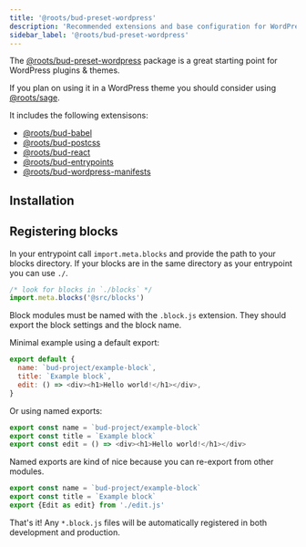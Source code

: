 ```yaml
---
title: '@roots/bud-preset-wordpress'
description: 'Recommended extensions and base configuration for WordPress projects'
sidebar_label: '@roots/bud-preset-wordpress'
---
```



The [@roots/bud-preset-wordpress](/extensions/bud-preset-wordpress) package is a great starting point for WordPress plugins & themes.

If you plan on using it in a WordPress theme you should consider using [@roots/sage](https://github.com/roots/sage).

It includes the following extensisons:

- [@roots/bud-babel](/extensions/bud-babel)
- [@roots/bud-postcss](/extensions/bud-postcss)
- [@roots/bud-react](/extensions/bud-react)
- [@roots/bud-entrypoints](/extensions/bud-entrypoints)
- [@roots/bud-wordpress-manifests](/extensions/bud-wordpress-manifests)

## Installation

<Install packages="@roots/bud-preset-wordpress" />

## Registering blocks

In your entrypoint call `import.meta.blocks` and provide the path to your blocks directory. If your blocks are in the same directory as your entrypoint you can use `./`.

```js title=src/index.js
/* look for blocks in `./blocks` */
import.meta.blocks('@src/blocks')
```

Block modules must be named with the `.block.js` extension. They should export the block settings and the block name.

Minimal example using a default export:

```js title=src/blocks/example.block.js
export default {
  name: `bud-project/example-block`,
  title: `Example block`,
  edit: () => <div><h1>Hello world!</h1></div>,
}
```

Or using named exports:

```js title=src/blocks/example.block.js
export const name = `bud-project/example-block`
export const title = `Example block`
export const edit = () => <div><h1>Hello world!</h1></div>
```

Named exports are kind of nice because you can re-export from other modules.

```js title-src/blocks/example.block.js
export const name = `bud-project/example-block`
export const title = `Example block`
export {Edit as edit} from './edit.js'
```

That's it! Any `*.block.js` files will be automatically registered in both development and production.
